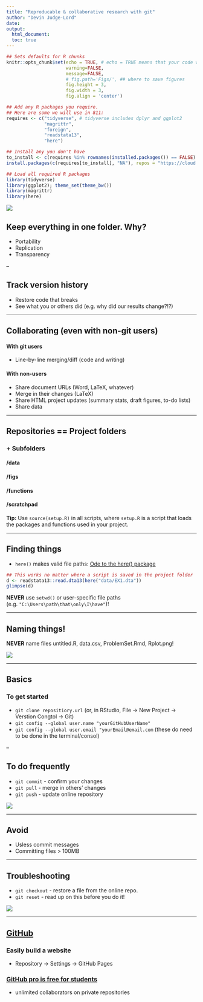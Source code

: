 ```yaml
---
title: "Reproducable & collaborative research with git"
author: "Devin Judge-Lord"
date: 
output: 
  html_document:
  toc: true
---
```


```r
## Sets defaults for R chunks
knitr::opts_chunk$set(echo = TRUE, # echo = TRUE means that your code will show
                      warning=FALSE,
                      message=FALSE,
                      # fig.path='Figs/', ## where to save figures
                      fig.height = 3,
                      fig.width = 3,
                      fig.align = 'center')

## Add any R packages you require. 
## Here are some we will use in 811:
requires <- c("tidyverse", # tidyverse includes dplyr and ggplot2
              "magrittr",
              "foreign",
              "readstata13",
              "here")

## Install any you don't have
to_install <- c(requires %in% rownames(installed.packages()) == FALSE)
install.packages(c(requires[to_install], "NA"), repos = "https://cloud.r-project.org/" )

## Load all required R packages
library(tidyverse)
library(ggplot2); theme_set(theme_bw())
library(magrittr)
library(here)
```
![](Figs/git-fire.png)

## Keep everything in one folder. Why?
- Portability
- Replication
- Transparency

--

## Track version history
- Restore code that breaks
- See what you or others did (e.g. why did our results change?!?)

---

## Collaborating (even with non-git users)

#### With git users 
- Line-by-line merging/diff (code and writing)

#### With non-users 
- Share document URLs (Word, LaTeX, whatever)
- Merge in their changes (LaTeX)
- Share HTML project updates (summary stats, draft figures, to-do lists)
- Share data

---

## Repositories == Project folders

### + Subfolders
#### /data
#### /figs
#### /functions
#### /scratchpad

**Tip:** Use `source(setup.R)` in all scripts, where `setup.R` is a script that loads the packages and functions used in your project.

---

## Finding things
- `here()` makes valid file paths: [Ode to the here() package](https://github.com/jennybc/here_here) 

```r
## This works no matter where a script is saved in the project folder
d <- readstata13::read.dta13(here("data/EX1.dta"))
glimpse(d)
```

**NEVER** use `setwd()` or user-specific file paths (e.g. `"C:\Users\path\that\only\I\have"`)!

---

## Naming things!

**NEVER** name files untitled.R, data.csv, ProblemSet.Rmd, Rplot.png!

<img style="float: center;" src="Figs/naming-animals.png">

--- 

## Basics 

### To get started
- `git clone repositiory.url` (or, in RStudio, File -> New Project -> Verstion Congtol -> Git)
- `git config --global user.name "yourGitHubUserName"` 
- `git config --global user.email "yourEmail@email.com` (these do need to be done in the terminal/consol)

--

## To do frequently
- `git commit` - confirm your changes
- `git pull` - merge in others' changes
- `git push` - update online repository

![](https://imgs.xkcd.com/comics/git_commit.png)


---

## Avoid
- Usless commit messages
- Committing files > 100MB

---

## Troubleshooting
- `git checkout` - restore a file from the online repo.
- `git reset` - read up on this before you do it! 


![](https://imgs.xkcd.com/comics/git.png)


---

## [GitHub](https://GitHub.com)
### Easily build a website
- Repository -> Settings -> GitHub Pages

### [GitHub pro is free for students](https://education.github.com/pack)
- unlimited collaborators on private repositories
